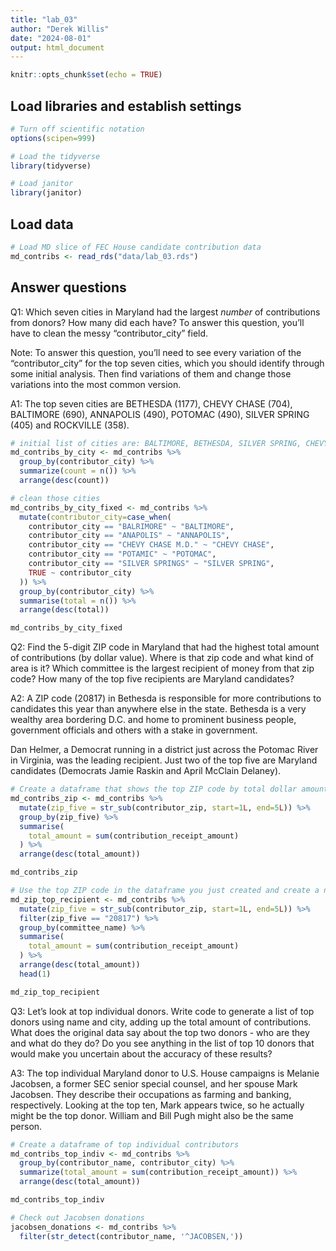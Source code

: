 ```yaml
---
title: "lab_03"
author: "Derek Willis"
date: "2024-08-01"
output: html_document
---
```


```r
knitr::opts_chunk$set(echo = TRUE)
```

## Load libraries and establish settings

```r
# Turn off scientific notation
options(scipen=999)

# Load the tidyverse
library(tidyverse)

# Load janitor
library(janitor)
```

## Load data

```r
# Load MD slice of FEC House candidate contribution data
md_contribs <- read_rds("data/lab_03.rds")
```

## Answer questions

Q1: Which seven cities in Maryland had the largest *number* of contributions from donors? How many did each have? To answer this question, you'll have to clean the messy "contributor_city" field.

Note: To answer this question, you'll need to see every variation of the "contributor_city" for the top seven cities, which you should identify through some initial analysis. Then find variations of them and change those variations into the most common version.

A1: The top seven cities are BETHESDA (1177), CHEVY CHASE (704), BALTIMORE (690), ANNAPOLIS (490), POTOMAC (490), SILVER SPRING (405) and ROCKVILLE (358).

```r
# initial list of cities are: BALTIMORE, BETHESDA, SILVER SPRING, CHEVY CHASE, POTOMAC, ROCKVILLE, ANNAPOLIS
md_contribs_by_city <- md_contribs %>%
  group_by(contributor_city) %>% 
  summarize(count = n()) %>% 
  arrange(desc(count))

# clean those cities
md_contribs_by_city_fixed <- md_contribs %>% 
  mutate(contributor_city=case_when(
    contributor_city == "BALRIMORE" ~ "BALTIMORE",
    contributor_city == "ANAPOLIS" ~ "ANNAPOLIS",
    contributor_city == "CHEVY CHASE M.D." ~ "CHEVY CHASE",
    contributor_city == "POTAMIC" ~ "POTOMAC",
    contributor_city == "SILVER SPRINGS" ~ "SILVER SPRING",
    TRUE ~ contributor_city
  )) %>%
  group_by(contributor_city) %>%
  summarise(total = n()) %>%
  arrange(desc(total))

md_contribs_by_city_fixed

```

Q2: Find the 5-digit ZIP code in Maryland that had the highest total amount of contributions (by dollar value). Where is that zip code and what kind of area is it? Which committee is the largest recipient of money from that zip code? How many of the top five recipients are Maryland candidates?

A2: A ZIP code (20817) in Bethesda is responsible for more contributions to candidates this year than anywhere else in the state. Bethesda is a very wealthy area bordering D.C. and home to prominent business people, government officials and others with a stake in government.

Dan Helmer, a Democrat running in a district just across the Potomac River in Virginia, was the leading recipient. Just two of the top five are Maryland candidates (Democrats Jamie Raskin and April McClain Delaney).

```r
# Create a dataframe that shows the top ZIP code by total dollar amount
md_contribs_zip <- md_contribs %>%
  mutate(zip_five = str_sub(contributor_zip, start=1L, end=5L)) %>%
  group_by(zip_five) %>%
  summarise(
    total_amount = sum(contribution_receipt_amount)
  ) %>%
  arrange(desc(total_amount))

md_contribs_zip

# Use the top ZIP code in the dataframe you just created and create a new dataframe that shows the committee that got the most money from that ZIP code.
md_zip_top_recipient <- md_contribs %>%
  mutate(zip_five = str_sub(contributor_zip, start=1L, end=5L)) %>%
  filter(zip_five == "20817") %>%
  group_by(committee_name) %>%
  summarise(
    total_amount = sum(contribution_receipt_amount)
  ) %>%
  arrange(desc(total_amount))
  head(1)

md_zip_top_recipient

```

Q3: Let's look at top individual donors. Write code to generate a list of top donors using name and city, adding up the total amount of contributions. What does the original data say about the top two donors - who are they and what do they do? Do you see anything in the list of top 10 donors that would make you uncertain about the accuracy of these results?

A3: The top individual Maryland donor to U.S. House campaigns is Melanie Jacobsen, a former SEC senior special counsel, and her spouse Mark Jacobsen. They describe their occupations as farming and banking, respectively. Looking at the top ten, Mark appears twice, so he actually might be the top donor. William and Bill Pugh might also be the same person.

```r

# Create a dataframe of top individual contributors
md_contribs_top_indiv <- md_contribs %>%
  group_by(contributor_name, contributor_city) %>% 
  summarize(total_amount = sum(contribution_receipt_amount)) %>% 
  arrange(desc(total_amount))

md_contribs_top_indiv

# Check out Jacobsen donations
jacobsen_donations <- md_contribs %>%
  filter(str_detect(contributor_name, '^JACOBSEN,'))
```
